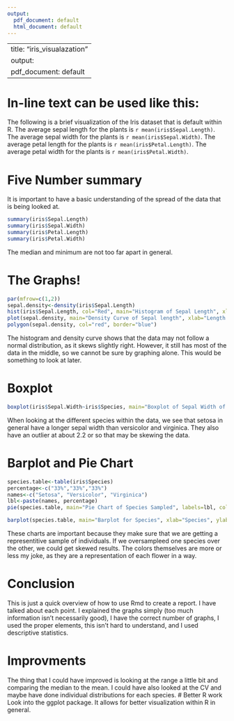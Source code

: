 ```yaml
---
output:
  pdf_document: default
  html_document: default
---
```

---
title: "iris_visualazation"
output:
  pdf_document: default
  ---
# In-line text can be used like this:
The following is a brief visualization of the Iris dataset that is default within R. The average sepal length for the plants is `r mean(iris$Sepal.Length)`. The average sepal width for the plants is `r mean(iris$Sepal.Width)`. The average petal length for the plants is `r mean(iris$Petal.Length)`. The average petal width for the plants is `r mean(iris$Petal.Width)`. 

# Five Number summary
It is important to have a basic understanding of the spread of the data that is being looked at.
```r
summary(iris$Sepal.Length)
summary(iris$Sepal.Width)
summary(iris$Petal.Length)
summary(iris$Petal.Width)
```
The median and minimum are not too far apart in general. 

# The Graphs!

```r
par(mfrow=c(1,2))
sepal.density<-density(iris$Sepal.Length)
hist(iris$Sepal.Length, col="Red", main="Histogram of Sepal Length", xlab="Sepal length", ylab="Frequency")
plot(sepal.density, main="Density Curve of Sepal length", xlab="Length of Sepal", ylab="Density")
polygon(sepal.density, col="red", border="blue")
```

The histogram and density curve shows that the data may not follow a normal distribution, as it skews slightly right. However, it still has most of the data in the middle, so we cannot be sure by graphing alone. This would be something to look at later.

# Boxplot

```r
boxplot(iris$Sepal.Width~iris$Species, main="Boxplot of Sepal Width of Different Species", xlab="Species of Iris's", ylab="Sepal Width", col=c("purple", "blue", "yellow"))
```

When looking at the different species within the data, we see that setosa in general have a longer sepal width than versicolor and virginica. They also have an outlier at about 2.2 or so that may be skewing the data.

# Barplot and Pie Chart
```r
species.table<-table(iris$Species)
percentage<-c("33%","33%","33%")
names<-c("Setosa", "Versicolor", "Virginica")
lbl<-paste(names, percentage)
pie(species.table, main="Pie Chart of Species Sampled", labels=lbl, col=c("Purple", "Blue", "Yellow"))
```

```r
barplot(species.table, main="Barplot for Species", xlab="Species", ylab="Count of Samples", col=c("Purple", "Blue", "Yellow"))

```

These charts are important because they make sure that we are getting a representitive sample of individuals. If we oversampleed one species over the other, we could get skewed results. The colors themselves are more or less my joke, as they are a representation of each flower in a way.


# Conclusion
This is just a quick overview of how to use Rmd to create a report. I have talked about each point. I explained the graphs simply (too much information isn't necessarily good), I have the correct number of graphs, I used the proper elements, this isn't hard to understand, and I used descriptive statistics. 

# Improvments
The thing that I could have improved is looking at the range a little bit and comparing the median to the mean. I could have also looked at the CV and maybe have done individual distributions for each species. 
# Better R work
Look into the ggplot package. It allows for better visualization within R in general.